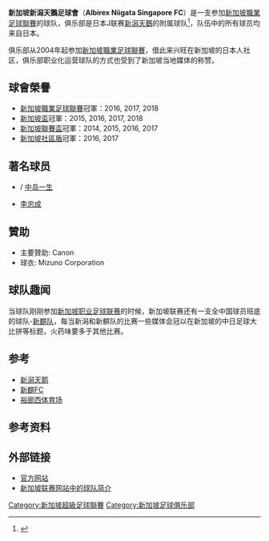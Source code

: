 {{Football club infobox
| clubname   = 新加坡新潟天鵝
| image      = <!-- 注释: [[File:Albirex_Niigata.svg|180px]] -->
| fullname   = 新加坡新潟天鵝足球會
| nickname   = 白天鹅
| founded    = 2004年
| ground     = [[裕廊東体育场|裕廊東体育场]]
| city       = [[新加坡|新加坡]]
| capacity   = 3,800
| chairman   = [[中野幸夫|中野幸夫]]
| manager    = [[吉永一明|吉永一明]]
| league     = [[新加坡超級足球聯賽|新加坡超級足球聯賽]]
| season     = 2021
| position   = 新加坡超，第 2 位
| pattern_la1 = _albirexS2012h
| pattern_b1  = _albirexS2012h
| pattern_ra1 = _albirexS2012h
| pattern_sh1 = _albirexS2012h
| pattern_so1 = _long_albirexS2012h
| leftarm1    = 
| body1       = 
| rightarm1   = 
| shorts1     = 
| socks1      = 
| pattern_la2 = 
| pattern_b2  = 
| pattern_ra2 = 
| pattern_sh2 = 
| pattern_so2 = 
| leftarm2    = FFFFFF
| body2       = FFFFFF
| rightarm2   = FFFFFF
| shorts2     = FFFFFF
| socks2      = FFFFFF
}}

'''新加坡新潟天鵝足球會'''（'''Albirex Niigata Singapore FC'''）是一支参加[[新加坡職業足球聯賽|新加坡職業足球聯賽]]的球队，俱乐部是日本J联赛[[新潟天鵝|新潟天鵝]]的附属球队<ref>{{Cite web|title=Albirex Niigata (S) - Profile|url=https://www.worldfootball.net/teams/albirex-niigata-s/1/|access-date=2020-06-10|website=worldfootball.net|language=en|archive-date=2020-06-12|archive-url=https://web.archive.org/web/20200612003934/https://www.worldfootball.net/teams/albirex-niigata-s/1/|dead-url=no}}</ref>，队伍中的所有球员均来自日本。

俱乐部从2004年起参加[[新加坡職業足球聯賽|新加坡職業足球聯賽]]，借此来兴旺在新加坡的日本人社区，俱乐部职业化运营球队的方式也受到了新加坡当地媒体的称赞。

== 球會榮譽 ==
* [[新加坡職業足球聯賽|新加坡職業足球聯賽]]冠軍：2016, 2017, 2018
* [[新加坡盃|新加坡盃]]冠軍：2015, 2016, 2017, 2018
* [[新加坡聯賽盃|新加坡聯賽盃]]冠軍：2014, 2015, 2016, 2017
* [[新加坡社區盾|新加坡社區盾]]冠軍：2016, 2017

== 著名球员 ==
* {{flagicon|Japan}}/{{flagicon|Canada}} [[中岛一生|中岛一生]]
* {{Flagicon|Japan}} [[李忠成|李忠成]]

==贊助==
* 主要贊助: Canon 
* 球衣: Mizuno Corporation

== 球队趣闻 ==
当球队刚刚参加[[新加坡职业足球联赛|新加坡职业足球联赛]]的时候，新加坡联赛还有一支全中国球员班底的球队-[[新麒FC|新麒队]]，每当新潟和新麒队的比赛一些媒体会冠以在新加坡的中日足球大比拼等标题，火药味要多于其他比赛。


== 参考 ==
* [[新潟天鹅|新潟天鹅]]
* [[新麒FC|新麒FC]]
* [[裕廊西体育场|裕廊西体育场]]

== 参考资料 ==
{{reflist}}

== 外部链接 ==
* [https://web.archive.org/web/20061004070918/http://albirex.com.sg/ 官方网站]
* [http://www.sleague.com/clu13.asp 新加坡联赛网站中的球队简介] {{Wayback|url=http://www.sleague.com/clu13.asp |date=20160304093327 }} 

{{新加坡职业足球联赛}}

[[Category:新加坡超級足球聯賽|Category:新加坡超級足球聯賽]]
[[Category:新加坡足球俱乐部|Category:新加坡足球俱乐部]]